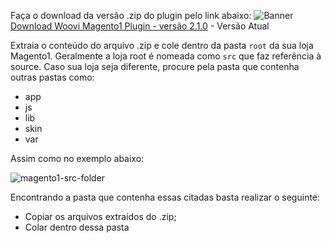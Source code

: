 
Faça o download da versão .zip do plugin pelo link abaixo:
![Banner](/img/ecommerce/magento1/magento1-banner.png)
[Download Woovi Magento1 Plugin - versão 2.1.0](pathname:///magento1/woovi_pix.2.1.0.zip) - Versão Atual

<Magento1Changelog/>

Extraia o conteúdo do arquivo .zip e cole dentro da pasta `root` da sua loja Magento1.
Geralmente a loja root é nomeada como `src` que faz referência à source. Caso sua loja seja diferente, procure pela pasta que contenha outras pastas como:

- app
- js
- lib
- skin
- var

Assim como no exemplo abaixo:

![magento1-src-folder](/img/ecommerce/magento1/magento1-folder-structure.png)

Encontrando a pasta que contenha essas citadas basta realizar o seguinte:

- Copiar os arquivos extraídos do .zip;
- Colar dentro dessa pasta
